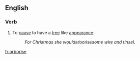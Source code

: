 ==English==

===Verb===
{{en-verb}}

# To [[cause]] to have a [[tree]] like [[appearance]].
#:''For Christmas she would ''arborise'' some wire and tinsel''.

[[fr:arborise]]